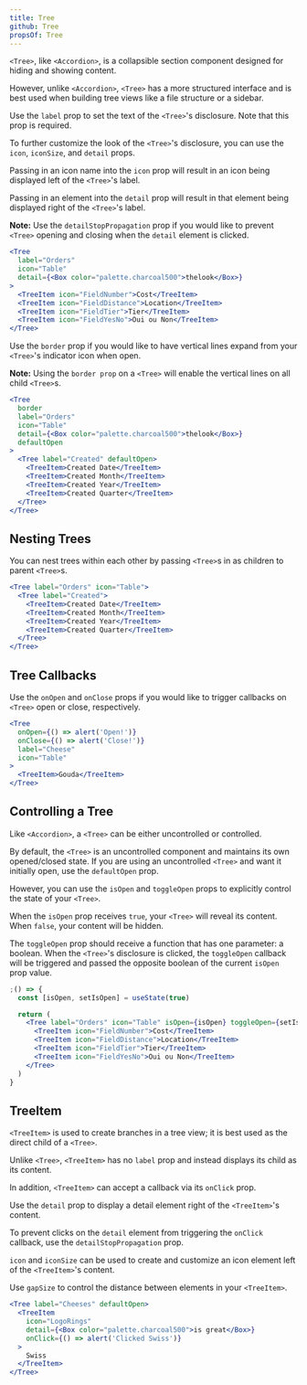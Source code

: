 ```yaml
---
title: Tree
github: Tree
propsOf: Tree
---
```



`<Tree>`, like `<Accordion>`, is a collapsible section component designed for hiding and showing content.

However, unlike `<Accordion>`, `<Tree>` has a more structured interface and is best used when building tree views like a file structure or a sidebar.

Use the `label` prop to set the text of the `<Tree>`'s disclosure. Note that this prop is required.

To further customize the look of the `<Tree>`'s disclosure, you can use the `icon`, `iconSize`, and `detail` props.

Passing in an icon name into the `icon` prop will result in an icon being displayed left of the `<Tree>`'s label.

Passing in an element into the `detail` prop will result in that element being displayed right of the `<Tree>`'s label.

**Note:** Use the `detailStopPropagation` prop if you would like to prevent `<Tree>` opening and closing when the `detail` element is clicked.

```jsx
<Tree
  label="Orders"
  icon="Table"
  detail={<Box color="palette.charcoal500">thelook</Box>}
>
  <TreeItem icon="FieldNumber">Cost</TreeItem>
  <TreeItem icon="FieldDistance">Location</TreeItem>
  <TreeItem icon="FieldTier">Tier</TreeItem>
  <TreeItem icon="FieldYesNo">Oui ou Non</TreeItem>
</Tree>
```

Use the `border` prop if you would like to have vertical lines expand from your `<Tree>`'s indicator icon when open.

**Note:** Using the `border prop` on a `<Tree>` will enable the vertical lines on all child `<Tree>`s.

```jsx
<Tree
  border
  label="Orders"
  icon="Table"
  detail={<Box color="palette.charcoal500">thelook</Box>}
  defaultOpen
>
  <Tree label="Created" defaultOpen>
    <TreeItem>Created Date</TreeItem>
    <TreeItem>Created Month</TreeItem>
    <TreeItem>Created Year</TreeItem>
    <TreeItem>Created Quarter</TreeItem>
  </Tree>
</Tree>
```

## Nesting Trees

You can nest trees within each other by passing `<Tree>`s in as children to parent `<Tree>`s.

```jsx
<Tree label="Orders" icon="Table">
  <Tree label="Created">
    <TreeItem>Created Date</TreeItem>
    <TreeItem>Created Month</TreeItem>
    <TreeItem>Created Year</TreeItem>
    <TreeItem>Created Quarter</TreeItem>
  </Tree>
</Tree>
```

## Tree Callbacks

Use the `onOpen` and `onClose` props if you would like to trigger callbacks on `<Tree>` open or close, respectively.

```jsx
<Tree
  onOpen={() => alert('Open!')}
  onClose={() => alert('Close!')}
  label="Cheese"
  icon="Table"
>
  <TreeItem>Gouda</TreeItem>
</Tree>
```

## Controlling a Tree

Like `<Accordion>`, a `<Tree>` can be either uncontrolled or controlled.

By default, the `<Tree>` is an uncontrolled component and maintains its own opened/closed state. If you are using an uncontrolled `<Tree>` and want it initially open, use the `defaultOpen` prop.

However, you can use the `isOpen` and `toggleOpen` props to explicitly control the state of your `<Tree>`.

When the `isOpen` prop receives `true`, your `<Tree>` will reveal its content. When `false`, your content will be hidden.

The `toggleOpen` prop should receive a function that has one parameter: a boolean. When the `<Tree>`'s disclosure is clicked, the `toggleOpen` callback will be triggered and passed the opposite boolean of the current `isOpen` prop value.

```jsx
;() => {
  const [isOpen, setIsOpen] = useState(true)

  return (
    <Tree label="Orders" icon="Table" isOpen={isOpen} toggleOpen={setIsOpen}>
      <TreeItem icon="FieldNumber">Cost</TreeItem>
      <TreeItem icon="FieldDistance">Location</TreeItem>
      <TreeItem icon="FieldTier">Tier</TreeItem>
      <TreeItem icon="FieldYesNo">Oui ou Non</TreeItem>
    </Tree>
  )
}
```

## TreeItem

<Props of="TreeItem" />

`<TreeItem>` is used to create branches in a tree view; it is best used as the direct child of a `<Tree>`.

Unlike `<Tree>`, `<TreeItem>` has no `label` prop and instead displays its child as its content.

In addition, `<TreeItem>` can accept a callback via its `onClick` prop.

Use the `detail` prop to display a detail element right of the `<TreeItem>`'s content.

To prevent clicks on the `detail` element from triggering the `onClick` callback, use the `detailStopPropagation` prop.

`icon` and `iconSize` can be used to create and customize an icon element left of the `<TreeItem>`'s content.

Use `gapSize` to control the distance between elements in your `<TreeItem>`.

```jsx
<Tree label="Cheeses" defaultOpen>
  <TreeItem
    icon="LogoRings"
    detail={<Box color="palette.charcoal500">is great</Box>}
    onClick={() => alert('Clicked Swiss')}
  >
    Swiss
  </TreeItem>
</Tree>
```
